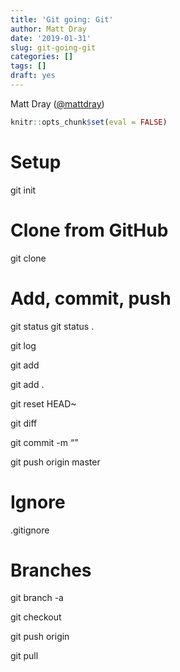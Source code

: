```yaml
---
title: 'Git going: Git'
author: Matt Dray
date: '2019-01-31'
slug: git-going-git
categories: []
tags: []
draft: yes
---
```


Matt Dray ([\@mattdray](https://www.twitter.com/mattdray))

```r
knitr::opts_chunk$set(eval = FALSE)
```



# Setup

git init

# Clone from GitHub

git clone <filepath>

# Add, commit, push

git status
git status .

git log

git add <filename>

git add .

git reset HEAD~

git diff <filename>

git commit -m “<Message>”

git push origin master

# Ignore

.gitignore

# Branches

git branch -a

git checkout

git push origin <branch>

git pull